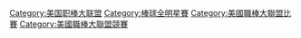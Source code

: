 {{catmore}}
{{Commonscat|Major League Baseball All-Star Game}}

[[Category:美国职棒大联盟|Category:美国职棒大联盟]]
[[Category:棒球全明星賽|Category:棒球全明星賽]]
[[Category:美國職棒大聯盟比賽|Category:美國職棒大聯盟比賽]]
[[Category:美國職棒大聯盟競賽|Category:美國職棒大聯盟競賽]]